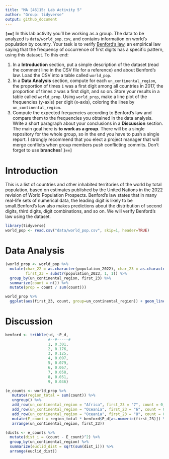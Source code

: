 ```yaml
---
title: "MA [46]15: Lab Activity 5"
author: "Group: tidyverse"
output: github_document
---
```


**`[==[`**
In this lab activity you'll be working as a group. The data to be analyzed is
`data/world_pop.csv`, and contains information on world's population by
country. Your task is to verify [Benford's
law](https://en.wikipedia.org/wiki/Benford%27s_law), an empirical law saying
that the frequency of occurrence of first digits has a specific pattern, using
this dataset. To this end:

1. In a **Introduction** section, put a simple description of the dataset
(read the comment line in the CSV file for a reference) and about Benford's
law. Load the CSV into a table called `world_pop`.
2. In a **Data Analysis** section, compute for each `un_continental_region`,
the proportion of times `1` was a first digit among all countries in 2017, the
proportion of times `2` was a first digit, and so on. Store your results in a
table called `world_prop`. Using `world_prop`, make a line plot of the
frequencies (y-axis) per digit (x-axis), coloring the lines by
`un_continental_region`.
3. Compute the expected frequencies according to Benford's law and compare
them to the frequencies you obtained in the data analysis. Write a short
paragraph about your conclusions in a **Discussion** section.
The main goal here is **to work as a group**. There will be a single
repository for the whole group, so in the end you have to push a single
report. I strongly recommend that you elect a project manager that will merge
conflicts when group members push conflicting commits. Don't forget to use **branches**!
**`]==]`**

# Introduction
This is a list of countries and other inhabited territories of the world by total population, based on estimates published by the United Nations in the 2022 revision of World Population Prospects.
Benford's law states that in many real-life sets of numerical data, the leading digit is likely to be small.Benford's law also makes predictions about the distribution of second digits, third digits, digit combinations, and so on. We will verify Benford's law using the dataset.

```r
library(tidyverse)
world_pop <- read.csv("data/world_pop.csv", skip=1, header=TRUE)
```

# Data Analysis
```r
(world_prop <- world_pop %>%
  mutate(char_22 = as.character(population_2022), char_23 = as.character(population_2023), 
         first_23 = substr(population_2023, 1, 1)) %>% 
  group_by(un_continental_region, first_23) %>% 
  summarize(count = n()) %>% 
  mutate(prop = count / sum(count)))

world_prop %>% 
  ggplot(aes(first_23, count, group=un_continental_region)) + geom_line(aes(color = un_continental_region))

```

# Discussion
```r
benford <- tribble(~d, ~P_d,
                   #--#-----#
                   1, 0.301,
                   2, 0.176,
                   3, 0.125,
                   4, 0.097,
                   5, 0.079,
                   6, 0.067,
                   7, 0.058,
                   8, 0.051,
                   9, 0.046)
```

```r
(e_counts <- world_prop %>% 
   mutate(region_total = sum(count)) %>% 
   ungroup() %>% 
   add_row(un_continental_region = "Africa", first_23 = "7", count = 0, prop = 0.0, region_total = 58) %>% 
   add_row(un_continental_region = "Oceania", first_23 = "6", count = 0, prop = 0.0, region_total = 23) %>% 
   add_row(un_continental_region = "Oceania", first_23 = "8", count = 0, prop = 0.0, region_total = 23) %>% 
   mutate(E_count = region_total * benford$P_d[as.numeric(first_23)]) %>% 
   arrange(un_continental_region, first_23))
```
```r
(dists <- e_counts %>% 
  mutate(dist_i = (count - E_count)^2) %>% 
  group_by(un_continental_region) %>% 
  summarize(euclid_dist = sqrt(sum(dist_i))) %>% 
  arrange(euclid_dist))
```
